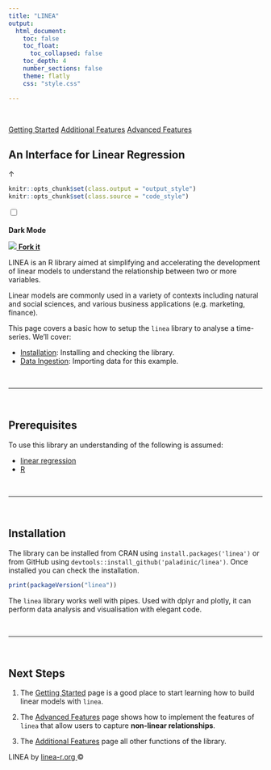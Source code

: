 ```yaml
---
title: "LINEA"
output:
  html_document:
    toc: false
    toc_float:
      toc_collapsed: false
    toc_depth: 4  
    number_sections: false
    theme: flatly
    css: "style.css"

---
```

<br>

<div class='nav'>
  <a href='linea_getting_started.html'>Getting Started</a>
  <a href='linea_additional_features.html'>Additional Features</a>
  <a href='linea_advanced_features.html'>Advanced Features</a>
</div>

## An Interface for Linear Regression


<!--HEAD STUFF-->
<link rel="preconnect" href="https://fonts.googleapis.com">
<link rel="preconnect" href="https://fonts.gstatic.com" crossorigin>
<link href="https://fonts.googleapis.com/css2?family=Montserrat+Alternates:wght@200;400;600;800&family=Roboto:wght@300&display=swap" rel="stylesheet">

<script language="JavaScript" src="script.js"></script>

<a id="back_to_top">&#8593;</a>


```r
knitr::opts_chunk$set(class.output = "output_style")
knitr::opts_chunk$set(class.source = "code_style")
```

<!--HEADER STUFF-->
<div class='dark_mode_home'>
  <label class="switch">
    <input type="checkbox" value="dark_mode" id="dark_mode">
    <span class="slider round"></span>    
  </label>
  <br>
  <strong>Dark Mode</strong>
</div>

<a class='github_home' href='https://github.com/paladinic/linea'>
  <img src='img/github_white.png'/>
  <strong>Fork it</strong>
</a>

<!--CONTENT-->
<span class='logo_span'>LINEA</span> is an R library aimed at simplifying and accelerating the development of linear models to understand the relationship between two or more variables. 

Linear models are commonly used in a variety of contexts including natural and social sciences, and various business applications (e.g. marketing, finance). 

This page covers a basic how to setup the `linea` library to analyse a time-series. We'll cover:

* [Installation](#Installation): Installing and checking the library.
* [Data Ingestion](#Data Ingestion): Importing data for this example.

<br>
<hr>
<br>

## Prerequisites

To use this library an understanding of the following is assumed:

* [linear regression](https://en.wikipedia.org/wiki/Linear_regression)
* [R](https://www.r-project.org/)

<br>
<hr>
<br>

## Installation  

The library can be installed from CRAN using `install.packages('linea')` or from GitHub using `devtools::install_github('paladinic/linea')`.
Once installed you can check the installation.

```r
print(packageVersion("linea"))
```

The `linea` library works well with pipes. Used with dplyr and plotly, it can perform data analysis and visualisation with elegant code.

<br>
<hr>
<br>

## Next Steps

1. The <a href="linea_getting_started.html">Getting Started</a> page is a good place to start learning how to build linear models with `linea`.

2. The <a href="linea_advanced_features.html">Advanced Features</a> page shows how to implement the features of `linea` that allow users to capture <b>non-linear relationships</b>.

3. The <a href="linea_additional_features.html">Additional Features</a> page all other functions of the library.


<footer class="footer_home">
  <span>
    LINEA
  </span>
  by
  <a href="linea-r.org">
    linea-r.org
  </a>
  &copy;
   <script>document.write(new Date().getFullYear())</script></p>
</footer>
